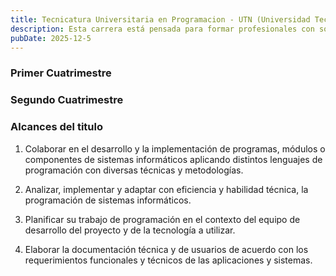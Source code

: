 ```yaml
---
title: Tecnicatura Universitaria en Programacion - UTN (Universidad Tecnológica Nacional)
description: Esta carrera está pensada para formar profesionales con sólidas habilidades técnicas en programación y desarrollo de software. Su objetivo es preparar personas capaces de trabajar junto a equipos de profesionales en el área de Tecnología y Sistemas, participando activamente en la creación, implementación y mejora de aplicaciones y soluciones informáticas.
pubDate: 2025-12-5
---
```


<h3 class="assignatureTitle">Primer Cuatrimestre</h3>

<div class="flex flex-wrap gap">
  <AssignatureCard title="Programación I" href="/apuntes/tup/primer-cuatrimestre/programacion-i" emoji="💻" />
  <AssignatureCard title="Arquitectura y Sistemas Operativos" href="/apuntes/tup/primer-cuatrimestre/ayso" emoji="🖥️" />
  <AssignatureCard title="Organización Empresarial" href="/apuntes/tup/primer-cuatrimestre/organizacion-empresarial" emoji="🏢" />
  <AssignatureCard title="Matemática" href="/apuntes/tup/primer-cuatrimestre/matematica" emoji="🔣" />
</div>

<h3 class="assignatureTitle">Segundo Cuatrimestre</h3>

<div class="flex flex-wrap gap">
  <AssignatureCard title="Programación II" href="/apuntes/tup/segundo-cuatrimestre/programacion-ii" emoji="💻" />
  <AssignatureCard title="Programación I" href="/apuntes/tup/segundo-cuatrimestre/base-de-datos-i" emoji="🗄️" />
  <AssignatureCard title="Inglés" href="/apuntes/tup/segundo-cuatrimestre/ingles" emoji="💻" />
  <AssignatureCard title="Probabilidad y Estadistica" href="/apuntes/tup/primer-cuatrimestre/probabilidad-y-estadistica" emoji="📊" />
</div>

<h3 class="assignatureTitle">Alcances del titulo</h3>

1. Colaborar en el desarrollo y la implementación de programas, módulos o componentes de sistemas informáticos aplicando distintos lenguajes de programación con diversas técnicas y metodologías.

2. Analizar, implementar y adaptar con eficiencia y habilidad técnica, la programación de sistemas informáticos.

3. Planificar su trabajo de programación en el contexto del equipo de desarrollo del proyecto y de la tecnología a utilizar.

4. Elaborar la documentación técnica y de usuarios de acuerdo con los requerimientos funcionales y técnicos de las aplicaciones y sistemas.
